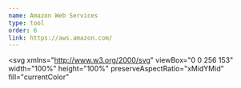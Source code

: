 ```yaml
---
name: Amazon Web Services
type: tool
order: 6
link: https://aws.amazon.com/
---
```


<svg
  xmlns="http://www.w3.org/2000/svg"
  viewBox="0 0 256 153"
  width="100%"
  height="100%"
  preserveAspectRatio="xMidYMid"
  fill="currentColor"
>
  <path d="M72.392 55.4384c0 3.1364.3391 5.6795.9325 7.5444.6781 1.8649 1.5258 3.8993 2.7126 6.1033.4238.6781.5934 1.3563.5934 1.9497 0 .8476-.5086 1.6953-1.6106 2.543l-5.3404 3.5603c-.763.5086-1.5259.7629-2.204.7629-.8477 0-1.6954-.4239-2.543-1.1868-1.1868-1.2715-2.204-2.6278-3.0517-3.984-.8477-1.4411-1.6954-3.0517-2.6278-5.0014-6.612 7.7987-14.9192 11.698-24.9219 11.698-7.1205 0-12.8-2.0344-16.9536-6.1033-4.1537-4.0689-6.2729-9.494-6.2729-16.2755 0-7.2053 2.543-13.0543 7.714-17.4622 5.1708-4.408 12.037-6.612 20.7682-6.612 2.882 0 5.849.2543 8.9854.6782 3.1364.4238 6.3576 1.102 9.7483 1.8649v-6.1881c0-6.4424-1.3563-10.9351-3.984-13.563-2.7127-2.6277-7.2901-3.8993-13.8173-3.8993-2.9669 0-6.0185.3391-9.155 1.102-3.1364.763-6.188 1.6954-9.155 2.8822-1.3562.5933-2.3734.9324-2.9668 1.102-.5934.1695-1.0172.2542-1.3563.2542-1.1868 0-1.7801-.8476-1.7801-2.6278v-4.1536c0-1.3563.1695-2.3735.5933-2.9669.4239-.5934 1.1868-1.1868 2.3735-1.7801C22.0398 4.1536 25.6 2.882 29.7536 1.8649 33.9073.7629 38.3152.2543 42.9775.2543c10.0874 0 17.4622 2.2887 22.2093 6.8662 4.6622 4.5775 7.0357 11.5285 7.0357 20.853v27.465h.1696ZM37.9763 68.3232c2.7973 0 5.6794-.5086 8.731-1.5258 3.0517-1.0173 5.7643-2.8822 8.053-5.4252 1.3564-1.6106 2.3736-3.3907 2.8822-5.4252.5086-2.0344.8477-4.4927.8477-7.3748v-3.5603c-2.4583-.5934-5.0861-1.102-7.7987-1.441-2.7126-.3391-5.3404-.5086-7.9682-.5086-5.6795 0-9.8331 1.102-12.6305 3.3907-2.7973 2.2887-4.1536 5.51-4.1536 9.7483 0 3.9841 1.0172 6.951 3.1364 8.9855 2.0344 2.1192 5.0013 3.1364 8.9007 3.1364Zm68.0688 9.155c-1.5258 0-2.543-.2544-3.2212-.8477-.6781-.5086-1.2715-1.6954-1.78-3.306L81.1231 7.7987c-.5086-1.6954-.763-2.7974-.763-3.3908 0-1.3562.6782-2.1192 2.0345-2.1192h8.3073c1.6106 0 2.7126.2543 3.306.8477.678.5086 1.1867 1.6954 1.6953 3.306l14.241 56.1165 13.224-56.1165c.4238-1.6954.9324-2.7974 1.6105-3.306.6782-.5086 1.865-.8477 3.3907-.8477h6.7815c1.6106 0 2.7126.2543 3.3907.8477.6782.5086 1.2715 1.6954 1.6106 3.306l13.3934 56.7947 14.6649-56.7947c.5086-1.6954 1.102-2.7974 1.6954-3.306.6781-.5086 1.78-.8477 3.306-.8477h7.8834c1.3563 0 2.1192.6782 2.1192 2.1192 0 .4239-.0848.8477-.1696 1.3563-.0847.5086-.2543 1.1868-.5933 2.1192l-20.4292 65.5259c-.5086 1.6953-1.102 2.7973-1.7801 3.306-.6782.5085-1.7801.8476-3.2212.8476h-7.29c-1.6107 0-2.7127-.2543-3.3908-.8477-.6781-.5933-1.2715-1.6953-1.6106-3.3907l-13.139-54.6755-13.0544 54.5907c-.4238 1.6954-.9324 2.7974-1.6106 3.3908-.6781.5933-1.8649.8476-3.3907.8476h-7.29Zm108.9272 2.2887c-4.408 0-8.816-.5086-13.0543-1.5258-4.2384-1.0173-7.5444-2.1192-9.7484-3.3908-1.3563-.7629-2.2887-1.6106-2.6278-2.3735-.339-.7629-.5086-1.6106-.5086-2.3735v-4.3232c0-1.7801.6782-2.6278 1.9497-2.6278.5086 0 1.0172.0848 1.5258.2543.5086.1696 1.2715.5086 2.1192.8477 2.8821 1.2715 6.0186 2.2887 9.3245 2.9669 3.3907.6781 6.6967 1.0172 10.0874 1.0172 5.3404 0 9.494-.9324 12.3762-2.7973 2.8821-1.865 4.408-4.5775 4.408-8.053 0-2.3735-.763-4.3232-2.2888-5.9338-1.5258-1.6106-4.408-3.0517-8.5616-4.408l-12.2914-3.8145c-6.188-1.9497-10.7655-4.8318-13.5629-8.6464-2.7973-3.7298-4.2384-7.8834-4.2384-12.2914 0-3.5602.763-6.6966 2.2887-9.4092 1.5259-2.7126 3.5603-5.0861 6.1033-6.951 2.543-1.9497 5.4252-3.3908 8.816-4.408 3.3907-1.0172 6.951-1.441 10.6807-1.441 1.865 0 3.8146.0847 5.6795.339 1.9497.2543 3.7298.5934 5.51.9325 1.6953.4238 3.3059.8477 4.8317 1.3563 1.5259.5086 2.7126 1.0172 3.5603 1.5258 1.1867.6782 2.0344 1.3563 2.543 2.1192.5086.6782.763 1.6106.763 2.7974v3.984c0 1.7802-.6782 2.7127-1.9497 2.7127-.6782 0-1.7801-.3391-3.2212-1.0173-4.8318-2.204-10.257-3.306-16.2755-3.306-4.8318 0-8.6464.763-11.2742 2.3736-2.6278 1.6106-3.984 4.0689-3.984 7.5444 0 2.3735.8476 4.4079 2.543 6.0185 1.6953 1.6106 4.8318 3.2212 9.3245 4.6623l12.037 3.8145c6.1034 1.9497 10.5113 4.6623 13.1391 8.1378 2.6278 3.4755 3.8994 7.4596 3.8994 11.8675 0 3.645-.763 6.951-2.204 9.8331-1.5258 2.8822-3.5603 5.4252-6.188 7.4596-2.6279 2.1192-5.7643 3.645-9.4094 4.747-3.8145 1.1868-7.7986 1.7802-12.1218 1.7802Z" />
  <path d="M230.9934 120.9642c-27.8888 20.5987-68.408 31.5338-103.2477 31.5338-48.8265 0-92.8212-18.0556-126.0503-48.0636-2.6279-2.3735-.2543-5.5947 2.882-3.7298 35.9418 20.853 80.2756 33.4835 126.1352 33.4835 30.9404 0 64.9324-6.4424 96.2119-19.6662 4.6623-2.1193 8.6464 3.0516 4.0689 6.4423Zm11.6132-13.2238c-3.5602-4.5775-23.5655-2.204-32.6357-1.102-2.7126.339-3.1365-2.0344-.6782-3.8146 15.9364-11.1894 42.1298-7.9682 45.1815-4.2384 3.0516 3.8146-.8477 30.008-15.767 42.5537-2.2887 1.9496-4.4926.9324-3.4754-1.6106 3.3907-8.392 10.935-27.2954 7.3748-31.7881Z" />
</svg>
